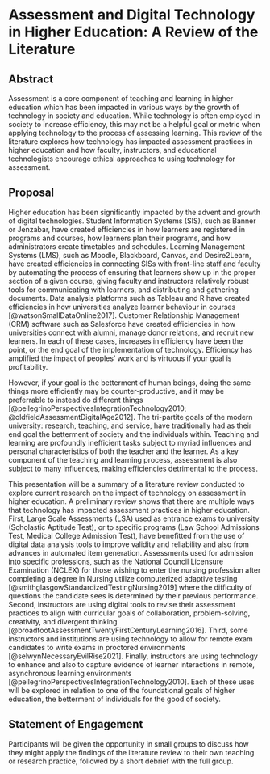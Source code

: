 # Assessment and Digital Technology in Higher Education: A Review of the Literature {-}

## Abstract {-}

Assessment is a core component of teaching and learning in higher education which has been impacted in various ways by the growth of technology in society and education. While technology is often employed in society to increase efficiency, this may not be a helpful goal or metric when applying technology to the process of assessing learning. This review of the literature explores how technology has impacted assessment practices in higher education and how faculty, instructors, and educational technologists encourage ethical approaches to using technology for assessment. 

## Proposal {-}

Higher education has been significantly impacted by the advent and growth of digital technologies. Student Information Systems (SIS), such as Banner or Jenzabar, have created efficiencies in how learners are registered in programs and courses, how learners plan their programs, and how administrators create timetables and schedules. Learning Management Systems (LMS), such as Moodle, Blackboard, Canvas, and Desire2Learn, have created efficiencies in connecting SISs with front-line staff and faculty by automating the process of ensuring that learners show up in the proper section of a given course, giving faculty and instructors relatively robust tools for communicating with learners, and distributing and gathering documents. Data analysis platforms such as Tableau and R have created efficiencies in how universities analyze learner behaviour in courses [@watsonSmallDataOnline2017]. Customer Relationship Management (CRM) software such as Salesforce have created efficiencies in how universities connect with alumni, manage donor relations, and recruit new learners. In each of these cases, increases in efficiency have been the point, or the end goal of the implementation of technology. Efficiency has amplified the impact of peoples' work and is virtuous if your goal is profitability.

However, if your goal is the betterment of human beings, doing the same things more efficiently may be counter-productive, and it may be preferrable to instead do different things [@pellegrinoPerspectivesIntegrationTechnology2010; @oldfieldAssessmentDigitalAge2012]. The tri-partite goals of the modern university: research, teaching, and service, have traditionally had as their end goal the betterment of society and the individuals within. Teaching and learning are profoundly inefficient tasks subject to myriad influences and personal characteristics of both the teacher and the learner. As a key component of the teaching and learning process, assessment is also subject to many influences, making efficiencies detrimental to the process.

This presentation will be a summary of a literature review conducted to explore current research on the impact of technology on assessment in higher education. A preliminary review shows that there are multiple ways that technology has impacted assessment practices in higher education. First, Large Scale Assessments (LSA) used as entrance exams to university (Scholastic Aptitude Test), or to specific programs (Law School Admissions Test, Medical College Admission Test), have benefitted from the use of digital data analysis tools to improve validity and reliability and also from advances in automated item generation. Assessments used for admission into specific professions, such as the National Council Licensure Examination (NCLEX) for those wishing to enter the nursing profession after completing a degree in Nursing utilize computerized adaptive testing [@smithglasgowStandardizedTestingNursing2019] where the difficulty of questions the candidate sees is determined by their previous performance. Second, instructors are using digital tools to revise their assessment practices to align with curricular goals of collaboration, problem-solving, creativity, and divergent thinking [@broadfootAssessmentTwentyFirstCenturyLearning2016]. Third, some instructors and institutions are using technology to allow for remote exam candidates to write exams in proctored environments [@selwynNecessaryEvilRise2021]. Finally, instructors are using technology to enhance and also to capture evidence of learner interactions in remote, asynchronous learning environments [@pellegrinoPerspectivesIntegrationTechnology2010]. Each of these uses will be explored in relation to one of the foundational goals of higher education, the betterment of individuals for the good of society.


## Statement of Engagement {-}

Participants will be given the opportunity in small groups to discuss how they might apply the findings of the literature review to their own teaching or research practice, followed by a short debrief with the full group.
